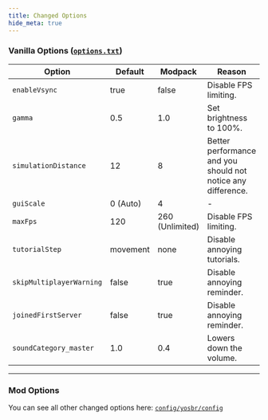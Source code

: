 ```yaml
---
title: Changed Options
hide_meta: true
---
```


### Vanilla Options ([`options.txt`](https://github.com/UltimatChamp/optimum-fuse/blob/main/modrinth/fabric/1.21.3/overrides/config/yosbr/options.txt))

| Option                   | Default  | Modpack         | Reason                                                       |
|--------------------------|----------|-----------------|--------------------------------------------------------------|
| `enableVsync`            | true     | false           | Disable FPS limiting.                                        |
| `gamma`                  | 0.5      | 1.0             | Set brightness to 100%.                                      |
| `simulationDistance`     | 12       | 8               | Better performance and you should not notice any difference. |
| `guiScale`               | 0 (Auto) | 4               | -                                                            |
| `maxFps`                 | 120      | 260 (Unlimited) | Disable FPS limiting.                                        |
| `tutorialStep`           | movement | none            | Disable annoying tutorials.                                  |
| `skipMultiplayerWarning` | false    | true            | Disable annoying reminder.                                   |
| `joinedFirstServer`      | false    | true            | Disable annoying reminder.                                   |
| `soundCategory_master`   | 1.0      | 0.4             | Lowers down the volume.                                      |

***

### Mod Options

You can see all other changed options here: [`config/yosbr/config`](https://github.com/UltimatChamp/optimum-fuse/tree/main/modrinth/fabric/1.21.3/overrides/config/yosbr/config)
